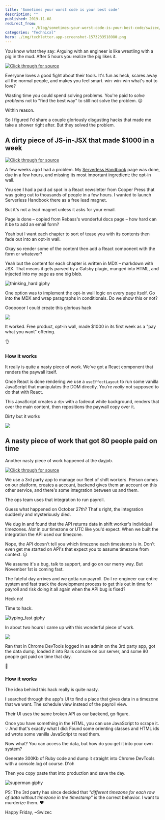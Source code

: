 ```yaml
---
title: 'Sometimes your worst code is your best code'
description: ""
published: 2019-11-08
redirect_from: 
            - /blog/sometimes-your-worst-code-is-your-best-code/swizec/9235
categories: "Technical"
hero: ./img/techletter.app-screenshot-1573233518980.png
---
```


You know what they say: Arguing with an engineer is like wrestling with a pig in the mud. After 5 hours you realize the pig likes it.

[![Click through for source](./img/techletter.app-screenshot-1573233518980.png)](https://twitter.com/thekitze/status/1191748577363726341)

Everyone loves a good fight about their tools. It's fun as heck, scares away all the normal people, and makes you feel smart. win-win-win what's not to love?

Wasting time you could spend solving problems. You're paid to _solve problems_ not to "find the best way" to still not solve the problem. 😉

Within reason.

So I figured I'd share a couple gloriously disgusting hacks that made me take a shower right after. But they solved the problem.

## A dirty piece of JS-in-JSX that made $1000 in a week

[![Click through for source](./img/techletter.app-screenshot-1573233520142.png)](https://twitter.com/Swizec/status/1184726187790061570)

A few weeks ago I had a problem. My [Serverless Handbook](https://serverlesshandbook.dev) page was done, due in a few hours, and missing its most important ingredient: the opt-in wall.

You see I had a paid ad spot in a React newsletter from Cooper Press that was going out to thousands of people in a few hours. I wanted to launch Serverless Handbook there as a free lead magnet.

But it's not a lead magnet unless it asks for your email.

Page is done – copied from Rebass's wonderful docs page – how hard can it be to add an email form?

Yeah but I want each chapter to sort of tease you with its contents then fade out into an opt-in wall.

Okay so render some of the content then add a React component with the form or whatever?

Yeah but the content for each chapter is written in MDX – markdown with JSX. That means it gets parsed by a Gatsby plugin, munged into HTML, and injected into my page as one big blob.

![thinking_hard giphy](./img/media-6utVzLiyU9OuHbd70D-giphy-downsized-medium.gif)

One option was to implement the opt-in wall logic on every page itself. Go into the MDX and wrap paragraphs in conditionals. Do we show this or not?

Ooooooor I could create this glorious hack

![](./img/lpJbo68.png)

It worked. Free product, opt-in wall, made $1000 in its first week as a "pay what you want" offering.

👌

### How it works

It really is quite a nasty piece of work. We've got a React component that renders the paywall itself.

Once React is done rendering we use a `useEffectLayout` to run some vanilla JavaScript that manipulates the DOM directly. You're _really_ not supposed to do that with React.

This JavaScript creates a `div` with a fadeout white background, renders that over the main content, then repositions the paywall copy over it.

Dirty but it works

![](./img/mMOq3br.gif)

## A nasty piece of work that got 80 people paid on time

Another nasty piece of work happened at the dayjob.

[![Click through for source](./img/techletter.app-screenshot-1573233519017.png)](https://twitter.com/Swizec/status/1190393106601897984)

We use a 3rd party app to manage our fleet of shift workers. Person comes on our platform, creates a account, backend gives them an account on this other service, and there's some integration between us and them.

The ops team uses that integration to run payroll.

Guess what happened on October 27th? That's right, the integration suddenly and mysteriously died.

We dug in and found that the API returns data in shift worker's individual timezones. _Not_ in our timezone or UTC like you'd expect. When we built the integration the API used our timezone.

Nope, the API doesn't tell you which timezone each timestamp is in. Don't even get me started on API's that expect you to assume timezone from context. 😒

We assume it's a bug, talk to support, and go on our merry way. But November 1st is coming fast.

The fateful day arrives and we gotta run payroll. Do I re-engineer our entire system and fast track the development process to get this out in time for payroll and risk doing it all again when the API bug is fixed?

Heck no!

Time to hack.

![typing_fast giphy](./img/media-3o7bugn9CywnjTFGIE-giphy.gif)

In about two hours I came up with this wonderful piece of work.

![](./img/media-EIUgN6JXsAADe-i.jpg)

Ran that in Chrome DevTools logged in as admin on the 3rd party app, got the data dump, loaded it into Rails console on our server, and some 80 people got paid on time that day.

💪

### How it works

The idea behind this hack really is quite nasty.

I searched through the app's UI to find a place that gives data in a timezone that we want. The schedule view instead of the payroll view.

Their UI uses the same broken API as our backend, go figure.

Once you have something in the HTML, you can use JavaScript to scrape it. 💡 And that's exactly what I did: Found some orienting classes and HTML ids ad wrote some vanilla JavaScript to read them.

Now what? You can access the data, but how do you get it into your own system?

Generate 300Kb of Ruby code and dump it straight into Chrome DevTools with a console.log of course. D'oh

Then you copy paste that into production and save the day.

![superman giphy](./img/media-hTQSzVR7yYW88-giphy.gif)

PS: The 3rd party has since decided that _"different timezone for each row of data without timezone in the timestamp"_ is the correct behavior. I want to murderize them. ❤️

Happy Friday, ~Swizec
